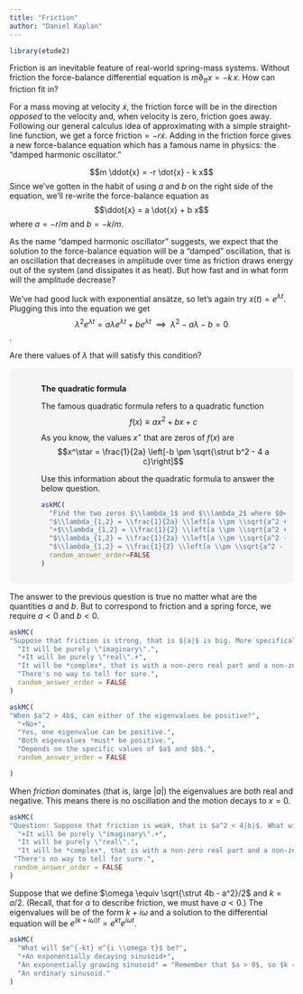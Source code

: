```yaml
---
title: "Friction"
author: "Daniel Kaplan"
---
```


<style type="text/css">
.explanation-note {
  padding: 1em 1em 1em 4em;
  margin-bottom: 10px;
  border: 2px brown;
  border-radius: 10px;
  background: #f5f5f5 5px center/3em no-repeat;
}
</style>

```r
library(etude2)
```

Friction is an inevitable feature of real-world spring-mass systems. Without friction the force-balance differential equation is $m\partial_{tt} x =  -k\, x$. How can friction fit in?

For a mass moving at velocity $\dot{x}$, the friction force will be in the direction *opposed* to the velocity and, when velocity is zero, friction goes away. Following our general calculus idea of approximating with a simple straight-line function, we get a force $\text{friction} = -r \dot{x}$. Adding in the friction force gives a new force-balance equation which has a famous name in physics: the "damped harmonic oscillator."

$$m \ddot{x} = -r \dot{x} - k x$$
Since we've gotten in the habit of using $a$ and $b$ on the right side of the equation, we'll re-write the force-balance equation as 
$$\ddot{x} = a \dot{x} + b x$$ where $a = -r/m$ and $b = -k/m$.

As the name "damped harmonic oscillator" suggests, we expect that the solution to the force-balance equation will be a "damped" oscillation, that is an oscillation that decreases in amplitude over time as friction draws energy out of the system (and dissipates it as heat). But how fast and in what form will the amplitude decrease?

We've had good luck with exponential ansätze, so let's again try $x(t) = e^{\lambda t}$.  Plugging this into the equation we get
$$\lambda^2 e^{\lambda t} = a \lambda e^{\lambda t} + b e^{\lambda t} \ \ \implies \ \ \lambda^2 - a \lambda - b = 0$$.

Are there values of $\lambda$ that will satisfy this condition?

<div class="explanation-note">
**The quadratic formula**

The famous quadratic formula refers to a quadratic function $$f(x) \equiv a x^2 + b x + c$$ As you know, the values $x^\star$ that are zeros of $f(x)$ are 
$$x^\star = \frac{1}{2a} \left[-b \pm \sqrt{\strut b^2 - 4 a c}\right]$$

Use this information about the quadratic formula to answer the below question.

```r
askMC(
  "Find the two zeros $\\lambda_1$ and $\\lambda_2$ where $0=\\lambda^2 - a \\lambda - b$. Which of these is right?",
  "$\\lambda_{1,2} = \\frac{1}{2a} \\left[a \\pm \\sqrt{a^2 + 4b} \\right]$",
  "+$\\lambda_{1,2} = \\frac{1}{2} \\left[a \\pm \\sqrt{a^2 + 4b} \\right]$+",
  "$\\lambda_{1,2} = \\frac{1}{2a} \\left[a \\pm \\sqrt{a^2 - 4b} \\right]$",
  "$\\lambda_{1,2} = \\frac{1}{2} \\left[a \\pm \\sqrt{a^2 - 4b} \\right]$",
  random_answer_order=FALSE
)
```

</div>

The answer to the previous question is true no matter what are the quantities $a$ and $b$. But to correspond to friction and a spring force, we require $a < 0$ and $b < 0$. 

```r
askMC(
"Suppose that friction is strong, that is $|a|$ is big. More specifically, suppose $a^2 > 4 |b|$. What will be true about $\\sqrt{\\strut a^2 - 4b}$?",
  "It will be purely \"imaginary\".",
  "+It will be purely \"real\".+",
  "It will be *complex*, that is with a non-zero real part and a non-zero imaginary part.",
  "There's no way to tell for sure.",
  random_answer_order = FALSE
)
```

```r
askMC(
"When $a^2 > 4b$, can either of the eigenvalues be positive?",
  "+No+",
  "Yes, one eigenvalue can be positive.",
  "Both eigenvalues *must* be positive.",
  "Depends on the specific values of $a$ and $b$.",
  random_answer_order = FALSE

)
```

When *friction* dominates (that is, large $|a|$) the eigenvalues are both real and negative. This means there is no oscillation and the motion decays to $x = 0$.

```r
askMC(
"Question: Suppose that friction is weak, that is $a^2 < 4|b|$. What will be true about $\\sqrt{a^2 + 4b}$?",
  "+It will be purely \"imaginary\".+",
  "It will be purely \"real\".",
  "It will be *complex*, that is with a non-zero real part and a non-zero imaginary part.",
 "There's no way to tell for sure.",
 random_answer_order = FALSE 
)
```

Suppose that we define $\omega \equiv \sqrt{\strut 4b - a^2}/2$ and $k = a/2$. (Recall, that for $a$ to describe friction, we must have $a < 0$.) The eigenvalues will be of the form  ${k + i\omega}$ and a solution to the differential equation will be $e^{(k + i\omega)t} = e^{kt} e^{ i \omega t}$.


```r
askMC(
  "What will $e^{-kt} e^{i \\omega t}$ be?",
  "+An exponentially decaying sinusoid+",
  "An exponentially growing sinusoid" = "Remember that $a > 0$, so $k = a/2 > 0$ and $e^{-kt}$ is a decaying exponential.",
  "An ordinary sinusoid."
)
```

